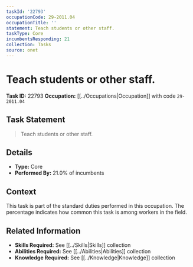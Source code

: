 ```yaml
---
taskId: '22793'
occupationCode: 29-2011.04
occupationTitle: ''
statement: Teach students or other staff.
taskType: Core
incumbentsResponding: 21
collection: Tasks
source: onet
---
```

# Teach students or other staff.

**Task ID:** 22793
**Occupation:** [[../Occupations|Occupation]] with code `29-2011.04`

## Task Statement

> Teach students or other staff.

## Details

- **Type:** Core
- **Performed By:** 21.0% of incumbents

## Context

This task is part of the standard duties performed in this occupation. The percentage indicates how common this task is among workers in the field.

## Related Information

- **Skills Required:** See [[../Skills|Skills]] collection
- **Abilities Required:** See [[../Abilities|Abilities]] collection
- **Knowledge Required:** See [[../Knowledge|Knowledge]] collection

